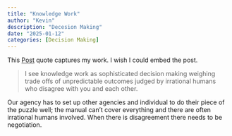 ```yaml
---
title: "Knowledge Work"
author: "Kevin"
description: "Decesion Making"
date: "2025-01-12"
categories: [Decision Making]
---
```


This [Post](https://www.threads.net/@raytray4/post/DEuga8yxHfP) quote captures my work. I wish I could embed the post.

> I see knowledge work as sophisticated decision making weighing trade
> offs of unpredictable outcomes judged by irrational humans who disagree
> with you and each other.

Our agency has to set up other agencies and individual to do their piece of the puzzle well; the manual can't cover everything and there are often irrational humans involved. When there is disagreement there needs to be negotiation.